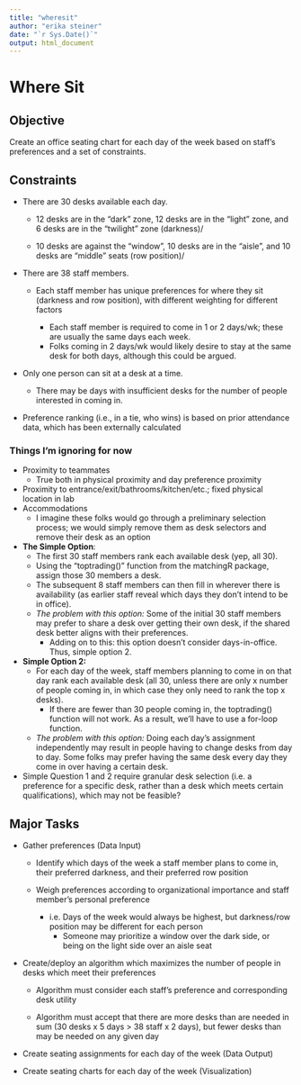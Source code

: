 ```yaml
---
title: "wheresit"
author: "erika steiner"
date: "`r Sys.Date()`"
output: html_document
---
```


# Where Sit

## Objective

Create an office seating chart for each day of the week based on staff's preferences and a set of constraints.

## Constraints

-   There are 30 desks available each day.

    -   12 desks are in the "dark" zone, 12 desks are in the "light" zone, and 6 desks are in the "twilight" zone (darkness)/

    -   10 desks are against the "window", 10 desks are in the "aisle", and 10 desks are "middle" seats (row position)/

-   There are 38 staff members.

    -   Each staff member has unique preferences for where they sit (darkness and row position), with different weighting for different factors

        -   Each staff member is required to come in 1 or 2 days/wk; these are usually the same days each week.
        -   Folks coming in 2 days/wk would likely desire to stay at the same desk for both days, although this could be argued.

-   Only one person can sit at a desk at a time.

    -   There may be days with insufficient desks for the number of people interested in coming in.

-   Preference ranking (i.e., in a tie, who wins) is based on prior attendance data, which has been externally calculated

### Things I'm ignoring for now

-   Proximity to teammates
    -   True both in physical proximity and day preference proximity
-   Proximity to entrance/exit/bathrooms/kitchen/etc.; fixed physical location in lab
-   Accommodations
    -   I imagine these folks would go through a preliminary selection process; we would simply remove them as desk selectors and remove their desk as an option
-   **The Simple Option**:
    -   The first 30 staff members rank each available desk (yep, all 30).
    -   Using the "toptrading()" function from the matchingR package, assign those 30 members a desk.
    -   The subsequent 8 staff members can then fill in wherever there is availability (as earlier staff reveal which days they don't intend to be in office).
    -   *The problem with this option:* Some of the initial 30 staff members may prefer to share a desk over getting their own desk, if the shared desk better aligns with their preferences.
        -   Adding on to this: this option doesn't consider days-in-office. Thus, simple option 2.
-   **Simple Option 2:**
    -   For each day of the week, staff members planning to come in on that day rank each available desk (all 30, unless there are only x number of people coming in, in which case they only need to rank the top x desks).
        -   If there are fewer than 30 people coming in, the toptrading() function will not work. As a result, we'll have to use a for-loop function.
    -   *The problem with this option:* Doing each day's assignment independently may result in people having to change desks from day to day. Some folks may prefer having the same desk every day they come in over having a certain desk.
-   Simple Question 1 and 2 require granular desk selection (i.e. a preference for a specific desk, rather than a desk which meets certain qualifications), which may not be feasible?

## Major Tasks

-   Gather preferences (Data Input)

    -   Identify which days of the week a staff member plans to come in, their preferred darkness, and their preferred row position

    -   Weigh preferences according to organizational importance and staff member's personal preference

        -   i.e. Days of the week would always be highest, but darkness/row position may be different for each person
            -   Someone may prioritize a window over the dark side, or being on the light side over an aisle seat

-   Create/deploy an algorithm which maximizes the number of people in desks which meet their preferences

    -   Algorithm must consider each staff's preference and corresponding desk utility

    -   Algorithm must accept that there are more desks than are needed in sum (30 desks x 5 days \> 38 staff x 2 days), but fewer desks than may be needed on any given day

-   Create seating assignments for each day of the week (Data Output)

-   Create seating charts for each day of the week (Visualization)
